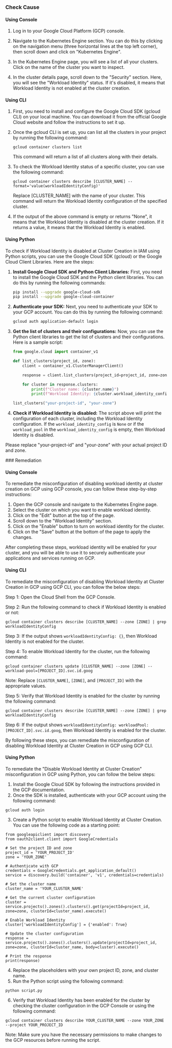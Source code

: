 

<Tabs><Tab title='Cause'>
### Check Cause

#### Using Console

1. Log in to your Google Cloud Platform (GCP) console.

2. Navigate to the Kubernetes Engine section. You can do this by clicking on the navigation menu (three horizontal lines at the top left corner), then scroll down and click on "Kubernetes Engine".

3. In the Kubernetes Engine page, you will see a list of all your clusters. Click on the name of the cluster you want to inspect.

4. In the cluster details page, scroll down to the "Security" section. Here, you will see the "Workload Identity" status. If it's disabled, it means that Workload Identity is not enabled at the cluster creation.

#### Using CLI

1. First, you need to install and configure the Google Cloud SDK (gcloud CLI) on your local machine. You can download it from the official Google Cloud website and follow the instructions to set it up.

2. Once the gcloud CLI is set up, you can list all the clusters in your project by running the following command:
   ```
   gcloud container clusters list
   ```
   This command will return a list of all clusters along with their details.

3. To check the Workload Identity status of a specific cluster, you can use the following command:
   ```
   gcloud container clusters describe [CLUSTER_NAME] --format='value(workloadIdentityConfig)'
   ```
   Replace [CLUSTER_NAME] with the name of your cluster. This command will return the Workload Identity configuration of the specified cluster.

4. If the output of the above command is empty or returns "None", it means that the Workload Identity is disabled at the cluster creation. If it returns a value, it means that the Workload Identity is enabled.

#### Using Python

To check if Workload Identity is disabled at Cluster Creation in IAM using Python scripts, you can use the Google Cloud SDK (gcloud) or the Google Cloud Client Libraries. Here are the steps:

1. **Install Google Cloud SDK and Python Client Libraries:**
   First, you need to install the Google Cloud SDK and the Python client libraries. You can do this by running the following commands:

   ```bash
   pip install --upgrade google-cloud-sdk
   pip install --upgrade google-cloud-container
   ```

2. **Authenticate your SDK:**
   Next, you need to authenticate your SDK to your GCP account. You can do this by running the following command:

   ```bash
   gcloud auth application-default login
   ```

3. **Get the list of clusters and their configurations:**
   Now, you can use the Python client libraries to get the list of clusters and their configurations. Here is a sample script:

   ```python
   from google.cloud import container_v1

   def list_clusters(project_id, zone):
       client = container_v1.ClusterManagerClient()

       response = client.list_clusters(project_id=project_id, zone=zone)

       for cluster in response.clusters:
           print(f"Cluster name: {cluster.name}")
           print(f"Workload Identity: {cluster.workload_identity_config}")

   list_clusters("your-project-id", "your-zone")
   ```

4. **Check if Workload Identity is disabled:**
   The script above will print the configuration of each cluster, including the Workload Identity configuration. If the `workload_identity_config` is `None` or if the `workload_pool` in the `workload_identity_config` is empty, then Workload Identity is disabled.

Please replace "your-project-id" and "your-zone" with your actual project ID and zone.

</Tab>

<Tab title='Remediation'>
### Remediation

#### Using Console

To remediate the misconfiguration of disabling workload identity at cluster creation on GCP using GCP console, you can follow these step-by-step instructions:

1. Open the GCP console and navigate to the Kubernetes Engine page.
2. Select the cluster on which you want to enable workload identity.
3. Click on the "Edit" button at the top of the page.
4. Scroll down to the "Workload Identity" section.
5. Click on the "Enable" button to turn on workload identity for the cluster.
6. Click on the "Save" button at the bottom of the page to apply the changes.

After completing these steps, workload identity will be enabled for your cluster, and you will be able to use it to securely authenticate your applications and services running on GCP.

#### Using CLI

To remediate the misconfiguration of disabling Workload Identity at Cluster Creation in GCP using GCP CLI, you can follow the below steps:

Step 1: Open the Cloud Shell from the GCP Console.

Step 2: Run the following command to check if Workload Identity is enabled or not:
```
gcloud container clusters describe [CLUSTER_NAME] --zone [ZONE] | grep workloadIdentityConfig
```

Step 3: If the output shows `workloadIdentityConfig: {}`, then Workload Identity is not enabled for the cluster.

Step 4: To enable Workload Identity for the cluster, run the following command:
```
gcloud container clusters update [CLUSTER_NAME] --zone [ZONE] --workload-pool=[PROJECT_ID].svc.id.goog
```
Note: Replace `[CLUSTER_NAME]`, `[ZONE]`, and `[PROJECT_ID]` with the appropriate values.

Step 5: Verify that Workload Identity is enabled for the cluster by running the following command:
```
gcloud container clusters describe [CLUSTER_NAME] --zone [ZONE] | grep workloadIdentityConfig
```

Step 6: If the output shows `workloadIdentityConfig: workloadPool: [PROJECT_ID].svc.id.goog`, then Workload Identity is enabled for the cluster.

By following these steps, you can remediate the misconfiguration of disabling Workload Identity at Cluster Creation in GCP using GCP CLI.

#### Using Python

To remediate the "Disable Workload Identity at Cluster Creation" misconfiguration in GCP using Python, you can follow the below steps:

1. Install the Google Cloud SDK by following the instructions provided in the GCP documentation.
2. Once the SDK is installed, authenticate with your GCP account using the following command:
```
gcloud auth login
```
3. Create a Python script to enable Workload Identity at Cluster Creation. You can use the following code as a starting point:
```
from googleapiclient import discovery
from oauth2client.client import GoogleCredentials

# Set the project ID and zone
project_id = 'YOUR_PROJECT_ID'
zone = 'YOUR_ZONE'

# Authenticate with GCP
credentials = GoogleCredentials.get_application_default()
service = discovery.build('container', 'v1', credentials=credentials)

# Set the cluster name
cluster_name = 'YOUR_CLUSTER_NAME'

# Get the current cluster configuration
cluster = service.projects().zones().clusters().get(projectId=project_id, zone=zone, clusterId=cluster_name).execute()

# Enable Workload Identity
cluster['workloadIdentityConfig'] = {'enabled': True}

# Update the cluster configuration
response = service.projects().zones().clusters().update(projectId=project_id, zone=zone, clusterId=cluster_name, body=cluster).execute()

# Print the response
print(response)
```
4. Replace the placeholders with your own project ID, zone, and cluster name.
5. Run the Python script using the following command:
```
python script.py
```
6. Verify that Workload Identity has been enabled for the cluster by checking the cluster configuration in the GCP Console or using the following command:
```
gcloud container clusters describe YOUR_CLUSTER_NAME --zone YOUR_ZONE --project YOUR_PROJECT_ID
```

Note: Make sure you have the necessary permissions to make changes to the GCP resources before running the script.


</Tab>
</Tabs>